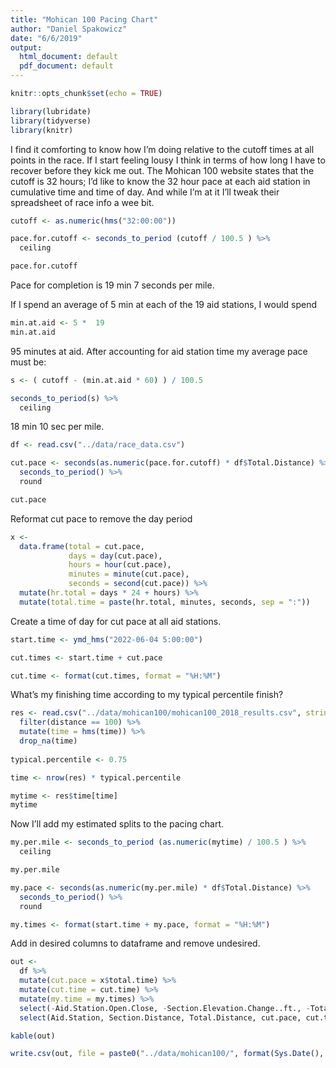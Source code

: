 ```yaml
---
title: "Mohican 100 Pacing Chart"
author: "Daniel Spakowicz"
date: "6/6/2019"
output:
  html_document: default
  pdf_document: default
---
```


```r
knitr::opts_chunk$set(echo = TRUE)

library(lubridate)
library(tidyverse)
library(knitr)
```

I find it comforting to know how I'm doing relative to the cutoff times at all points in the race. If I start feeling lousy I think in terms of how long I have to recover before they kick me out. The Mohican 100 website states that the cutoff is 32 hours; I'd like to know the 32 hour pace at each aid station in cumulative time and time of day. And while I'm at it I'll tweak their spreadsheet of race info a wee bit.

```r
cutoff <- as.numeric(hms("32:00:00"))

pace.for.cutoff <- seconds_to_period (cutoff / 100.5 ) %>%
  ceiling

pace.for.cutoff

```

Pace for completion is 19 min 7 seconds per mile. 

If I spend an average of 5 min at each of the 19 aid stations, I would spend

```r
min.at.aid <- 5 *  19
min.at.aid
```

95 minutes at aid. After accounting for aid station time my average pace must be:

```r
s <- ( cutoff - (min.at.aid * 60) ) / 100.5

seconds_to_period(s) %>%
  ceiling
```

18 min 10 sec per mile. 

```r
df <- read.csv("../data/race_data.csv")

cut.pace <- seconds(as.numeric(pace.for.cutoff) * df$Total.Distance) %>%
  seconds_to_period() %>%
  round

cut.pace
```

Reformat cut pace to remove the day period

```r
x <- 
  data.frame(total = cut.pace,
             days = day(cut.pace),
             hours = hour(cut.pace),
             minutes = minute(cut.pace),
             seconds = second(cut.pace)) %>%
  mutate(hr.total = days * 24 + hours) %>%
  mutate(total.time = paste(hr.total, minutes, seconds, sep = ":"))
```

Create a time of day for cut pace at all aid stations.

```r
start.time <- ymd_hms("2022-06-04 5:00:00")

cut.times <- start.time + cut.pace

cut.time <- format(cut.times, format = "%H:%M")
```


What's my finishing time according to my typical percentile finish?

```r
res <- read.csv("../data/mohican100/mohican100_2018_results.csv", stringsAsFactors = FALSE) %>%
  filter(distance == 100) %>%
  mutate(time = hms(time)) %>%
  drop_na(time)
  
typical.percentile <- 0.75

time <- nrow(res) * typical.percentile

mytime <- res$time[time]
mytime
```

Now I'll add my estimated splits to the pacing chart. 

```r
my.per.mile <- seconds_to_period (as.numeric(mytime) / 100.5 ) %>%
  ceiling

my.per.mile

my.pace <- seconds(as.numeric(my.per.mile) * df$Total.Distance) %>%
  seconds_to_period() %>%
  round

my.times <- format(start.time + my.pace, format = "%H:%M")
```


Add in desired columns to dataframe and remove undesired. 

```r
out <- 
  df %>%
  mutate(cut.pace = x$total.time) %>%
  mutate(cut.time = cut.time) %>%
  mutate(my.time = my.times) %>%
  select(-Aid.Station.Open.Close, -Section.Elevation.Change..ft., -Total.Ascent..ft., -Total.Decent..ft.) %>%
  select(Aid.Station, Section.Distance, Total.Distance, cut.pace, cut.time, my.time, Section.Ascent, Section.Decent..ft., Crew.Access, Drop.Bag)

kable(out)
```

```r
write.csv(out, file = paste0("../data/mohican100/", format(Sys.Date(), "%Y"),"_mohican-100_pacing-chart.csv"), row.names = FALSE)
```

